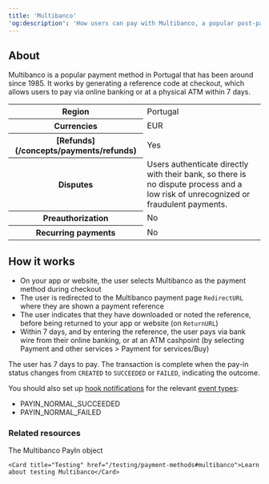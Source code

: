 ```yaml
---
title: 'Multibanco'  
'og:description': 'How users can pay with Multibanco, a popular post-pay payment method in Portugal.'  
---
```


## About

Multibanco is a popular payment method in Portugal that has been around since 1985. It works by generating a reference code at checkout, which allows users to pay via online banking or at a physical ATM within 7 days.

<table class="html-table">
    <tbody>
        <tr>
            <th class="header">Region</th>
            <td class="content">
                Portugal
            </td>
            </tr>
        <tr>
            <th class="header">Currencies</th>
            <td class="content">
                EUR
            </td>
            </tr>
        <tr>
            <th class="header">[Refunds](/concepts/payments/refunds)</th>
            <td class="content">
                Yes
            </td>
            </tr>
        <tr>
            <th class="header">Disputes</th>
            <td class="content">
                Users authenticate directly with their bank, so there is no dispute process and a low risk of unrecognized or fraudulent payments.
            </td>
            </tr>
        <tr>
            <th class="header">Preauthorization</th>
            <td class="content">
                No
            </td>
            </tr>
        <tr>
            <th class="header">Recurring payments</th>
            <td class="content">
                No
            </td>
            </tr>
    </tbody>
</table>

## How it works  
- On your app or website, the user selects Multibanco as the payment method during checkout  
- The user is redirected to the Multibanco payment page `RedirectURL` where they are shown a payment reference  
- The user indicates that they have downloaded or noted the reference, before being returned to your app or website (on `ReturnURL`)  
- Within 7 days, and by entering the reference, the user pays via bank wire from their online banking, or at an ATM cashpoint (by selecting Payment and other services > Payment for services/Buy)  

The user has 7 days to pay. The transaction is complete when the pay-in status changes from `CREATED` to `SUCCEEDED` or `FAILED`, indicating the outcome.  

You should also set up [hook notifications](/webhooks) for the relevant [event types](/webhooks/event-types):
-   PAYIN_NORMAL_SUCCEEDED
-   PAYIN_NORMAL_FAILED 

### Related resources  

<CardGroup col={2}> 
    <Card title="Endpoint" href="/api-reference/multibanco/multibanco-payin-object">The Multibanco PayIn object</Card>  

    <Card title="Testing" href="/testing/payment-methods#multibanco">Learn about testing Multibanco</Card>
</CardGroup>